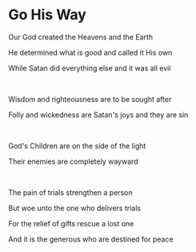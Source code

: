 # Go His Way

Our God created the Heavens and the Earth

He determined what is good and called it His own

While Satan did everything else and it was all evil

<p></p>

<br />

Wisdom and righteousness are to be sought after

Folly and wickedness are Satan's joys and they are sin

<br />

God's Children are on the side of the light

Their enemies are completely wayward

<br />

The pain of trials strengthen a person

But woe unto the one who delivers trials

For the relief of gifts rescue a lost one

And it is the generous who are destined for peace
